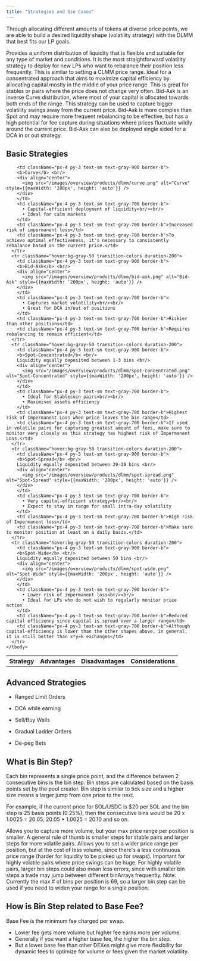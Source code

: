 ```yaml
---
title: "Strategies and Use Cases"
---
```


Through allocating different amounts of tokens at diverse price points, we are able to build a desired liquidity shape (volatility strategy) with the DLMM that best fits our LP goals. 

<CardGroup>
  <Card title="Spot" icon="chart-column" iconType="solid">
    Provides a uniform distribution of liquidity that is flexible and suitable for any type of market and conditions. It is the most straightforward volatility strategy to deploy for new LPs who want to rebalance their position less frequently. This is similar to setting a CLMM price range.
  </Card>
  <Card title="Curve" icon="chart-scatter-bubble" iconType="solid">
    Ideal for a concentrated approach that aims to maximize capital efficiency by allocating capital mostly in the middle of your price range. This is great for stables or pairs where the price does not change very often.
  </Card>
  <Card title="Bid-Ask" icon="chart-waterfall" iconType="solid">
    Bid-Ask is an inverse Curve distribution, where most of your capital is allocated towards both ends of the range. This strategy can be used to capture bigger volatility swings away from the current price. Bid-Ask is more complex than Spot and may require more frequent rebalancing to be effective, but has a high potential for fee capture during situations where prices fluctuate wildly around the current price. Bid-Ask can also be deployed single sided for a DCA in or out strategy.
  </Card>
</CardGroup>

## Basic Strategies

<div className="overflow-x-auto">
  <table className="min-w-full border border-gray-200 rounded-lg">
    <thead>
      <tr className="bg-gray-50">
        <th className="px-4 py-3 text-left text-sm font-medium text-gray-700 border-b">Strategy</th>
        <th className="px-4 py-3 text-left text-sm font-medium text-gray-700 border-b">Advantages</th>
        <th className="px-4 py-3 text-left text-sm font-medium text-gray-700 border-b">Disadvantages</th>
        <th className="px-4 py-3 text-left text-sm font-medium text-gray-700 border-b">Considerations</th>
      </tr>
    </thead>
    <tbody>
      <tr className="hover:bg-gray-50 transition-colors duration-200">

        <td className="px-4 py-3 text-sm text-gray-900 border-b">
        <b>Curve</b> <br/>
        <div align="center">
          <img src="/images/overview/products/dlmm/curve.png" alt="Curve" style={{maxWidth: '200px', height: 'auto'}} />
        </div>
        </td>
        <td className="px-4 py-3 text-sm text-gray-700 border-b">
          • Capital-efficient deployment of liquidity<br/><br/>
          • Ideal for calm markets
        </td>
        <td className="px-4 py-3 text-sm text-gray-700 border-b">Increased risk of impermanent loss</td>
        <td className="px-4 py-3 text-sm text-gray-700 border-b">To achieve optimal effectiveness, it's necessary to consistently rebalance based on the current price.</td>
      </tr>
      <tr className="hover:bg-gray-50 transition-colors duration-200">
        <td className="px-4 py-3 text-sm text-gray-900 border-b">
        <b>Bid-Ask</b> <br/>
        <div align="center">
          <img src="/images/overview/products/dlmm/bid-ask.png" alt="Bid-Ask" style={{maxWidth: '200px', height: 'auto'}} />
        </div>
        </td>
        <td className="px-4 py-3 text-sm text-gray-700 border-b">
          • Captures market volatility<br/><br/>
          • Great for DCA in/out of positions
        </td>
        <td className="px-4 py-3 text-sm text-gray-700 border-b">Riskier than other positions</td>
        <td className="px-4 py-3 text-sm text-gray-700 border-b">Requires rebalancing to remain efficient</td>
      </tr>
      <tr className="hover:bg-gray-50 transition-colors duration-200">
        <td className="px-4 py-3 text-sm text-gray-900 border-b">
        <b>Spot-Concentrated</b> <br/>
        Liquidity equally deposited between 1-3 bins <br/>
        <div align="center">
          <img src="/images/overview/products/dlmm/spot-concentrated.png" alt="Spot-Concentrated" style={{maxWidth: '200px', height: 'auto'}} />
        </div>
        </td>
        <td className="px-4 py-3 text-sm text-gray-700 border-b">
          • Ideal for Stablecoin pairs<br/><br/>
          • Maximises assets efficiency
        </td>
        <td className="px-4 py-3 text-sm text-gray-700 border-b">Highest risk of Impermanent Loss when price leaves the bin range</td>
        <td className="px-4 py-3 text-sm text-gray-700 border-b">If used in volatile pairs for capturing greatest amount of fees, make sure to monitor very closely as this strategy has highest risk of Impermanent Loss.</td>
      </tr>
      <tr className="hover:bg-gray-50 transition-colors duration-200">
        <td className="px-4 py-3 text-sm text-gray-900 border-b">
        <b>Spot-Spread</b> <br/>
        Liquidity equally deposited between 20-30 bins <br/>
        <div align="center">
          <img src="/images/overview/products/dlmm/spot-spread.png" alt="Spot-Spread" style={{maxWidth: '200px', height: 'auto'}} />
        </div>
        </td>
        <td className="px-4 py-3 text-sm text-gray-700 border-b">
          • Very capital-efficient strategy<br/><br/>
          • Expect to stay in range for small intra-day volatility
        </td>
        <td className="px-4 py-3 text-sm text-gray-700 border-b">High risk of Impermanent loss</td>
        <td className="px-4 py-3 text-sm text-gray-700 border-b">Make sure to monitor position at least on a daily basis.</td>
      </tr>
      <tr className="hover:bg-gray-50 transition-colors duration-200">
        <td className="px-4 py-3 text-sm text-gray-900 border-b">
        <b>Spot-Wide</b> <br/>
        Liquidity equally deposited between 50 bins <br/>
        <div align="center">
          <img src="/images/overview/products/dlmm/spot-wide.png" alt="Spot-Wide" style={{maxWidth: '200px', height: 'auto'}} />
        </div>
        </td>
        <td className="px-4 py-3 text-sm text-gray-700 border-b">
          • Lower risk of impermanent loss<br/><br/>
          • Ideal for LPs who do not wish to regularly monitor price action
        </td>
        <td className="px-4 py-3 text-sm text-gray-700 border-b">Reduced capital efficiency since capital is spread over a larger range</td>
        <td className="px-4 py-3 text-sm text-gray-700 border-b">Although capital-efficiency is lower than the other shapes above, in general, it is still better than x*y=k exchanges</td>
      </tr>
    </tbody>
  </table>
</div>

## Advanced Strategies

- Ranged Limit Orders

- DCA while earning

- Sell/Buy Walls

- Gradual Ladder Orders

- De-peg Bets

## What is Bin Step?

Each bin represents a single price point, and the difference between 2 consecutive bins is the bin step. Bin steps are calculated based on the basis points set by the pool creator. Bin step is similar to tick size and a higher size means a larger jump from one price to the next.

For example, if the current price for SOL/USDC is $20 per SOL and the bin step is 25 basis points (0.25%), then the consecutive bins would be 20 x 1.0025 = 20.05, 20.05 * 1.0025 = 20.10 and so on.

<CardGroup>
  <Card title="Smaller Bin Step" icon="arrow-down" iconType="solid">
    Allows you to capture more volume, but your max price range per position is smaller. A general rule of thumb is smaller steps for stable pairs and larger steps for more volatile pairs.
  </Card>
  <Card title="Larger Bin Step" icon="arrow-up" iconType="solid">
    Allows you to set a wider price range per position, but at the cost of less volume, since there's a less continuous price range (harder for liquidity to be picked up for swaps). Important for highly volatile pairs where price swings can be huge. For highly volatile pairs, larger bin steps could also mean less errors, since with smaller bin steps a trade may jump between different binArrays frequently. Note: Currently the max # of bins per position is 69, so a larger bin step can be used if you need to widen your range for a single position.
  </Card>
</CardGroup>

## How is Bin Step related to Base Fee?

Base Fee is the minimum fee charged per swap. 

- Lower fee gets more volume but higher fee earns more per volume. 
- Generally if you want a higher base fee, the higher the bin step. 
- But a lower base fee than other DEXes might give more flexibility for dynamic fees to optimize for volume or fees given the market volatility.